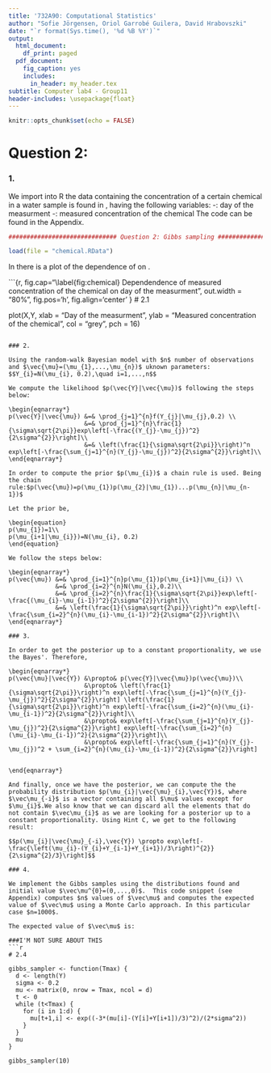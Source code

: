 ```yaml
---
title: '732A90: Computational Statistics'
author: "Sofie Jörgensen, Oriol Garrobé Guilera, David Hrabovszki"
date: "`r format(Sys.time(), '%d %B %Y')`"
output:
  html_document:
    df_print: paged
  pdf_document:
    fig_caption: yes
    includes:
      in_header: my_header.tex
subtitle: Computer lab4 - Group11
header-includes: \usepackage{float}
---
```


```r
knitr::opts_chunk$set(echo = FALSE)
```

# Question 2:

### 1.

We import into R the data containing the concentration of a certain chemical in a water sample is found in \texttt{chemical.RData}, having the following variables:
 -\texttt{X}: day of the measurment
 -\texttt{Y}: measured concentration of the chemical
The code can be found in the Appendix. 

```r
############################## Question 2: Gibbs sampling ###############################

load(file = "chemical.RData") 
```

In \ref{fig:chemical} there is a plot of the dependence of \texttt{Y} on \texttt{X}.  

```{r, fig.cap="\\label{fig:chemical} Dependendence of measured concentration of the chemical on day of the measurment", out.width = "80%", fig.pos='h', fig.align='center' }
# 2.1

plot(X,Y, xlab = "Day of the measurment", ylab = "Measured concentration of the chemical", col = "grey", pch = 16)
```

### 2.

Using the random-walk Bayesian model with $n$ number of observations and $\vec{\mu}=(\mu_{1},...,\mu_{n})$ uknown parameters: $$Y_{i}=N(\mu_{i}, 0.2),\quad i=1,...,n$$

We compute the likelihood $p(\vec{Y}|\vec{\mu})$ following the steps below:

\begin{eqnarray*}
p(\vec{Y}|\vec{\mu}) &=& \prod_{j=1}^{n}f(Y_{j}|\mu_{j},0.2) \\
                     &=& \prod_{j=1}^{n}\frac{1}{\sigma\sqrt{2\pi}}exp\left[-\frac{(Y_{j}-\mu_{j})^2}{2\sigma^{2}}\right]\\
                     &=& \left(\frac{1}{\sigma\sqrt{2\pi}}\right)^n exp\left[-\frac{\sum_{j=1}^{n}(Y_{j}-\mu_{j})^2}{2\sigma^{2}}\right]\\
\end{eqnarray*}

In order to compute the prior $p(\mu_{i})$ a chain rule is used. Being the chain rule:$p(\vec{\mu})=p(\mu_{1})p(\mu_{2}|\mu_{1})...p(\mu_{n}|\mu_{n-1})$ 

Let the prior be, 

\begin{equation}
p(\mu_{1})=1\\
p(\mu_{i+1|\mu_{i}})=N(\mu_{i}, 0.2)
\end{equation}

We follow the steps below:

\begin{eqnarray*}
p(\vec{\mu}) &=& \prod_{i=1}^{n}p(\mu_{1})p(\mu_{i+1}|\mu_{i}) \\
             &=& \prod_{i=2}^{n}N(\mu_{i},0.2)\\
             &=& \prod_{i=2}^{n}\frac{1}{\sigma\sqrt{2\pi}}exp\left[-\frac{(\mu_{i}-\mu_{i-1})^2}{2\sigma^{2}}\right]\\
             &=& \left(\frac{1}{\sigma\sqrt{2\pi}}\right)^n exp\left[-\frac{\sum_{i=2}^{n}(\mu_{i}-\mu_{i-1})^2}{2\sigma^{2}}\right]\\
\end{eqnarray*}

### 3.

In order to get the posterior up to a constant proportionality, we use the Bayes'. Therefore, 

\begin{eqnarray*}
p(\vec{\mu}|\vec{Y}) &\propto& p(\vec{Y}|\vec{\mu})p(\vec{\mu})\\
                     &\propto& \left(\frac{1}{\sigma\sqrt{2\pi}}\right)^n exp\left[-\frac{\sum_{j=1}^{n}(Y_{j}-\mu_{j})^2}{2\sigma^{2}}\right] \left(\frac{1}{\sigma\sqrt{2\pi}}\right)^n exp\left[-\frac{\sum_{i=2}^{n}(\mu_{i}-\mu_{i-1})^2}{2\sigma^{2}}\right]\\
                     &\propto& exp\left[-\frac{\sum_{j=1}^{n}(Y_{j}-\mu_{j})^2}{2\sigma^{2}}\right] exp\left[-\frac{\sum_{i=2}^{n}(\mu_{i}-\mu_{i-1})^2}{2\sigma^{2}}\right]\\
                     &\propto& exp\left[-\frac{\sum_{j=1}^{n}(Y_{j}-\mu_{j})^2 + \sum_{i=2}^{n}(\mu_{i}-\mu_{i-1})^2}{2\sigma^{2}}\right]

                     
\end{eqnarray*}

And finally, once we have the posterior, we can compute the the probability distribution $p(\mu_{i}|\vec{\mu}_{i},\vec{Y})$, where $\vec\mu_{-i}$ is a vector containing all $\mu$ values except for $\mu_{i}$.We also know that we can discard all the elements that do not contain $\vec\mu_{i}$ as we are looking for a posterior up to a constant proportionality. Using Hint C, we get to the following result:

$$p(\mu_{i}|\vec{\mu}_{-i},\vec{Y}) \propto exp\left[-\frac{\left(\mu_{i}-(Y_{i}+Y_{i-1}+Y_{i+1})/3\right)^{2}}{2\sigma^{2}/3}\right]$$

### 4. 

We implement the Gibbs samples using the distributions found and initial value $\vec\mu^{0}=(0,...,0)$.  This code snippet (see Appendix) computes $n$ values of $\vec\mu$ and computes the expected value of $\vec\mu$ using a Monte Carlo approach. In this particular case $n=1000$. 

The expected value of $\vec\mu$ is: 

###I'M NOT SURE ABOUT THIS
```r
# 2.4

gibbs_sampler <- function(Tmax) {
  d <- length(Y)
  sigma <- 0.2
  mu <- matrix(0, nrow = Tmax, ncol = d)
  t <- 0
  while (t<Tmax) {
    for (i in 1:d) {
      mu[t+1,i] <- exp((-3*(mu[i]-(Y[i]+Y[i+1])/3)^2)/(2*sigma^2))
    }
  }
  mu
}

gibbs_sampler(10)
```


